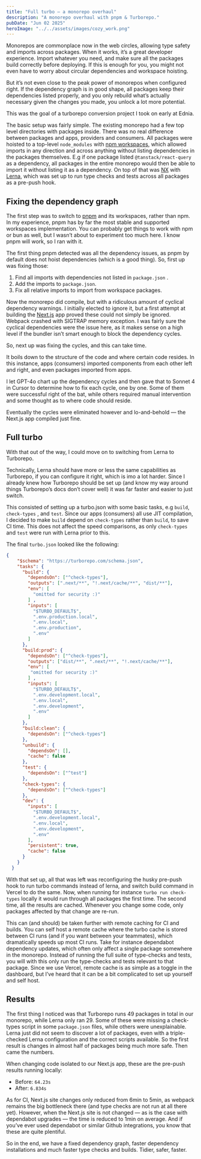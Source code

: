 ```yaml
---
title: "Full turbo — a monorepo overhaul"
description: "A monorepo overhaul with pnpm & Turborepo."
pubDate: "Jun 02 2025"
heroImage: "../../assets/images/cozy_work.png"
---
```


Monorepos are commonplace now in the web circles, allowing type safety and imports across packages. When it works, it’s a great developer experience. Import whatever you need, and make sure all the packages build correctly before deploying. If this is enough for you, you might not even have to worry about circular dependencies and workspace hoisting. 

But it’s not even close to the peak power of monorepos when configured right. If the dependency graph is in good shape, all packages keep their dependencies listed properly, and you only rebuild what’s actually necessary given the changes you made, you unlock a lot more potential.

This was the goal of a turborepo conversion project I took on early at Ednia. 

The basic setup was fairly simple. The existing monorepo had a few top level directories with packages inside. There was no real difference between packages and apps, providers and consumers. All packages were hoisted to a top-level `node_modules` with [npm workspaces](https://docs.npmjs.com/cli/v11/using-npm/workspaces), which allowed imports in any direction and across anything without listing dependencies in the packages themselves. E.g if one package listed `@tanstack/react-query` as a dependency, all packages in the entire monorepo would then be able to import it without listing it as a dependency. On top of that was [NX](https://nx.dev/getting-started/intro) with [Lerna](https://lerna.js.org/), which was set up to run type checks and tests across all packages as a pre-push hook. 

## Fixing the dependency graph

The first step was to switch to [pnpm](https://pnpm.io/) and its workspaces, rather than npm. In my experience, pnpm has by far the most stable and supported workspaces implementation. You can probably get things to work with npm or bun as well, but I wasn’t about to experiment too much here. I know pnpm will work, so I ran with it. 

The first thing pnpm detected was all the dependency issues, as pnpm by default does not hoist dependencies (which is a good thing). So, first up was fixing those:

1. Find all imports with dependencies not listed in `package.json` .
2. Add the imports to `package.json`.
3. Fix all relative imports to import from workspace packages.

Now the monorepo did compile, but with a ridiculous amount of cyclical dependency warnings. I initially elected to ignore it, but a first attempt at building the [Next.js](https://nextjs.org/) app proved these could not simply be ignored. Webpack crashed with SIGTRAP memory exception. I was fairly sure the cyclical dependencies were the issue here, as it makes sense on a high level if the bundler isn’t smart enough to block the dependency cycles. 

So, next up was fixing the cycles, and this can take time.

It boils down to the structure of the code and where certain code resides. In this instance, apps (consumers) imported components from each other left and right, and even packages imported from apps.

I let GPT-4o chart up the dependency cycles and then gave that to Sonnet 4 in Cursor to determine how to fix each cycle, one by one. Some of them were successful right of the bat, while others required manual intervention and some thought as to where code should reside.

Eventually the cycles were eliminated however and lo-and-behold — the Next.js app compiled just fine. 

## Full turbo

With that out of the way, I could move on to switching from Lerna to Turborepo.

Technically, Lerna should have more or less the same capabilities as Turborepo, if you can configure it right, which is imo a lot harder. Since I already knew how Turborepo should be set up (and know my way around things Turborepo’s docs don’t cover well) it was far faster and easier to just switch. 

This consisted of setting up a turbo.json with some basic tasks, e.g `build`, `check-types` , and `test`. Since our apps (consumers) all use JIT compilation, I decided to make `build` depend on `check-types` rather than `build`, to save CI time. This does not affect the speed comparisons, as only `check-types` and `test` were run with Lerna prior to this. 

The final `turbo.json` looked like the following:

```json
{
    "$schema": "https://turborepo.com/schema.json",
    "tasks": {
      "build": {
        "dependsOn": ["^check-types"],
        "outputs": [".next/**", "!.next/cache/**", "dist/**"],
        "env": [
          "omitted for security :)"
        ] ,
        "inputs": [
          "$TURBO_DEFAULT$",
          ".env.production.local",
          ".env.local",
          ".env.production",
          ".env"
        ]
      },
      "build:prod": {
        "dependsOn": ["^check-types"],
        "outputs": ["dist/**", ".next/**", "!.next/cache/**"],
        "env": [
         "omitted for security :)"
        ] ,
        "inputs": [
          "$TURBO_DEFAULT$",
          ".env.development.local",
          ".env.local",
          ".env.development",
          ".env"
        ]
      },
      "build:clean": {
        "dependsOn": ["^check-types"]
      },
      "unbuild": {
        "dependsOn": [],
        "cache": false
      },
      "test": {
        "dependsOn": ["^test"]
      },
      "check-types": {
        "dependsOn": ["^check-types"]
      },
      "dev": {
        "inputs": [
          "$TURBO_DEFAULT$",
          ".env.development.local",
          ".env.local",
          ".env.development",
          ".env"
        ],
        "persistent": true,
        "cache": false
      }
    }
  }
```

With that set up, all that was left was reconfiguring the husky pre-push hook to run turbo commands instead of lerna, and switch build command in Vercel to do the same. Now, when running for instance `turbo run check-types` locally it would run through all packages the first time. The second time, all the results are cached. Whenever you change some code, only packages affected by that change are re-run. 

This can (and should) be taken further with remote caching for CI and builds. You can self host a remote cache where the turbo cache is stored between CI runs (and if you want between your teammates), which dramatically speeds up most CI runs. Take for instance dependabot dependency updates, which often only affect a single package somewhere in the monorepo. Instead of running the full suite of type-checks and tests, you will with this only run the type-checks and tests relevant to that package. Since we use Vercel, remote cache is as simple as a toggle in the dashboard, but I’ve heard that it can be a bit complicated to set up yourself and self host.

## Results

The first thing I noticed was that Turborepo runs 49 packages in total in our monorepo, while Lerna only ran 29. Some of these were missing a check-types script in some `package.json` files, while others were unexplainable. Lerna just did not seem to discover a lot of packages, even with a triple-checked Lerna configuration and the correct scripts available. So the first result is changes in almost half of packages being much more safe. Then came the numbers.

When changing code isolated to our Next.js app, these are the pre-push results running locally:

- Before: `64.23s`
- After: `6.834s`

As for CI, Next.js site changes only reduced from 6min to 5min, as webpack remains the big bottleneck there (and type checks are not run at all there yet). However, when the Next.js site is not changed — as is the case with dependabot upgrades — the time is reduced to 1min on average. And if you’ve ever used dependabot or similar Github integrations, you know that these are quite plentiful. 

So in the end, we have a fixed dependency graph, faster dependency installations and much faster type checks and builds. Tidier, safer, faster.